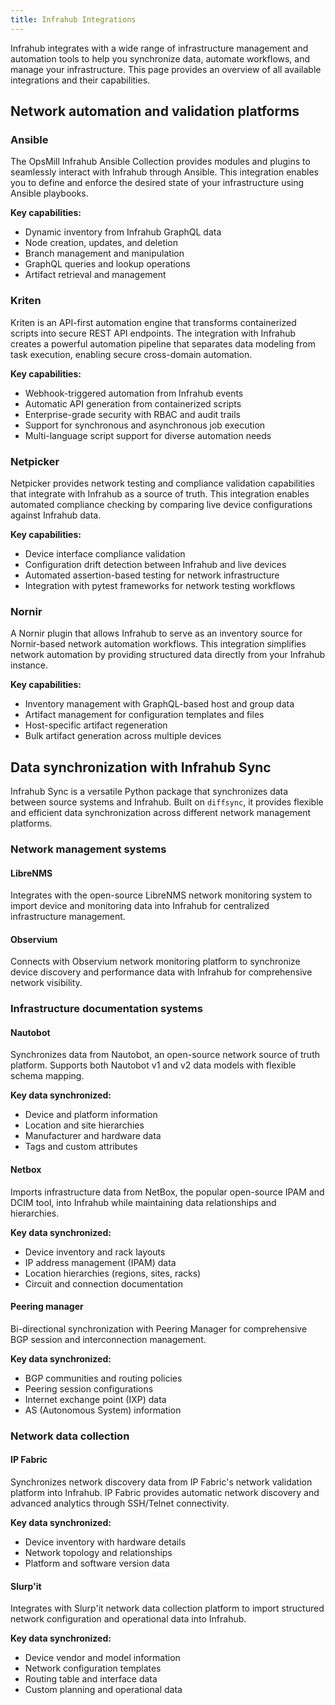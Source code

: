 ```yaml
---
title: Infrahub Integrations
---
```



Infrahub integrates with a wide range of infrastructure management and automation tools to help you synchronize data, automate workflows, and manage your infrastructure. This page provides an overview of all available integrations and their capabilities.

## Network automation and validation platforms

### Ansible

The OpsMill Infrahub Ansible Collection provides modules and plugins to seamlessly interact with Infrahub through Ansible. This integration enables you to define and enforce the desired state of your infrastructure using Ansible playbooks.

**Key capabilities:**

- Dynamic inventory from Infrahub GraphQL data
- Node creation, updates, and deletion
- Branch management and manipulation
- GraphQL queries and lookup operations
- Artifact retrieval and management

<ReferenceLink title="Ansible Documentation" url="/ansible" />

### Kriten

Kriten is an API-first automation engine that transforms containerized scripts into secure REST API endpoints. The integration with Infrahub creates a powerful automation pipeline that separates data modeling from task execution, enabling secure cross-domain automation.

**Key capabilities:**

- Webhook-triggered automation from Infrahub events
- Automatic API generation from containerized scripts
- Enterprise-grade security with RBAC and audit trails
- Support for synchronous and asynchronous job execution
- Multi-language script support for diverse automation needs

<ReferenceLink title="Infrahub-Kriten Integration" url="https://opsmill.com/blog/infrahub-kriten-integration/" openInNewTab />

### Netpicker

Netpicker provides network testing and compliance validation capabilities that integrate with Infrahub as a source of truth. This integration enables automated compliance checking by comparing live device configurations against Infrahub data.

**Key capabilities:**

- Device interface compliance validation
- Configuration drift detection between Infrahub and live devices
- Automated assertion-based testing for network infrastructure
- Integration with pytest frameworks for network testing workflows

<ReferenceLink title="NetPicker Infrahub Integration" url="https://github.com/netpicker/pytests-for-networking/blob/main/Integrations/Infrahub/infrahub.py" openInNewTab />

### Nornir

A Nornir plugin that allows Infrahub to serve as an inventory source for Nornir-based network automation workflows. This integration simplifies network automation by providing structured data directly from your Infrahub instance.

**Key capabilities:**

- Inventory management with GraphQL-based host and group data
- Artifact management for configuration templates and files
- Host-specific artifact regeneration
- Bulk artifact generation across multiple devices

<ReferenceLink title="Nornir Documentation" url="/nornir" />

## Data synchronization with Infrahub Sync

Infrahub Sync is a versatile Python package that synchronizes data between source systems and Infrahub. Built on `diffsync`, it provides flexible and efficient data synchronization across different network management platforms.

<ReferenceLink title="Infrahub Sync Overview" url="/sync" />

### Network management systems

#### LibreNMS

Integrates with the open-source LibreNMS network monitoring system to import device and monitoring data into Infrahub for centralized infrastructure management.

<ReferenceLink title="LibreNMS Adapter" url="/sync/adapters/librenms" />

#### Observium

Connects with Observium network monitoring platform to synchronize device discovery and performance data with Infrahub for comprehensive network visibility.

<ReferenceLink title="Observium Adapter" url="/sync/adapters/observium" />

### Infrastructure documentation systems

#### Nautobot

Synchronizes data from Nautobot, an open-source network source of truth platform. Supports both Nautobot v1 and v2 data models with flexible schema mapping.

**Key data synchronized:**

- Device and platform information
- Location and site hierarchies
- Manufacturer and hardware data
- Tags and custom attributes

<ReferenceLink title="Nautobot Adapter" url="/sync/adapters/nautobot" />

#### Netbox

Imports infrastructure data from NetBox, the popular open-source IPAM and DCIM tool, into Infrahub while maintaining data relationships and hierarchies.

**Key data synchronized:**

- Device inventory and rack layouts
- IP address management (IPAM) data
- Location hierarchies (regions, sites, racks)
- Circuit and connection documentation

<ReferenceLink title="Netbox Adapter" url="/sync/adapters/netbox" />

#### Peering manager

Bi-directional synchronization with Peering Manager for comprehensive BGP session and interconnection management.

**Key data synchronized:**

- BGP communities and routing policies
- Peering session configurations
- Internet exchange point (IXP) data
- AS (Autonomous System) information

<ReferenceLink title="Peering Manager Adapter" url="/sync/adapters/peering-manager" />

### Network data collection

#### IP Fabric

Synchronizes network discovery data from IP Fabric's network validation platform into Infrahub. IP Fabric provides automatic network discovery and advanced analytics through SSH/Telnet connectivity.

**Key data synchronized:**

- Device inventory with hardware details
- Network topology and relationships
- Platform and software version data

<ReferenceLink title="IP Fabric Adapter" url="/sync/adapters/ipfabric" />

#### Slurp'it

Integrates with Slurp'it network data collection platform to import structured network configuration and operational data into Infrahub.

**Key data synchronized:**

- Device vendor and model information
- Network configuration templates
- Routing table and interface data
- Custom planning and operational data

<ReferenceLink title="Slurp'It Adapter" url="/sync/adapters/slurpit" />
